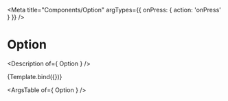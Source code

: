 


<Meta
  title="Components/Option"
  argTypes={{
    onPress: { action: 'onPress' }
  }}
/>

# Option

<Description of={ Option } />


<Canvas>
  <Story
    name="Option"
    args={{
      option: {
        Icon: ApplicationIcon,
        value: 'application',
        label: 'Engagement Score'
      },
      height: 48,
    }}
  >
    {Template.bind({})}
  </Story>
</Canvas>

<ArgsTable of={ Option } />
